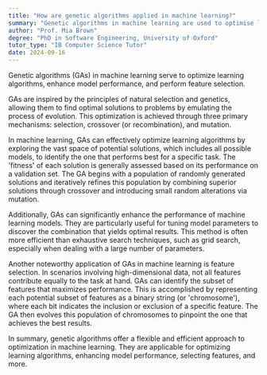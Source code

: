```yaml
---
title: "How are genetic algorithms applied in machine learning?"
summary: "Genetic algorithms in machine learning are used to optimise learning algorithms, improve model performance and select features."
author: "Prof. Mia Brown"
degree: "PhD in Software Engineering, University of Oxford"
tutor_type: "IB Computer Science Tutor"
date: 2024-09-16
---
```


Genetic algorithms (GAs) in machine learning serve to optimize learning algorithms, enhance model performance, and perform feature selection.

GAs are inspired by the principles of natural selection and genetics, allowing them to find optimal solutions to problems by emulating the process of evolution. This optimization is achieved through three primary mechanisms: selection, crossover (or recombination), and mutation.

In machine learning, GAs can effectively optimize learning algorithms by exploring the vast space of potential solutions, which includes all possible models, to identify the one that performs best for a specific task. The 'fitness' of each solution is generally assessed based on its performance on a validation set. The GA begins with a population of randomly generated solutions and iteratively refines this population by combining superior solutions through crossover and introducing small random alterations via mutation.

Additionally, GAs can significantly enhance the performance of machine learning models. They are particularly useful for tuning model parameters to discover the combination that yields optimal results. This method is often more efficient than exhaustive search techniques, such as grid search, especially when dealing with a large number of parameters.

Another noteworthy application of GAs in machine learning is feature selection. In scenarios involving high-dimensional data, not all features contribute equally to the task at hand. GAs can identify the subset of features that maximizes performance. This is accomplished by representing each potential subset of features as a binary string (or 'chromosome'), where each bit indicates the inclusion or exclusion of a specific feature. The GA then evolves this population of chromosomes to pinpoint the one that achieves the best results.

In summary, genetic algorithms offer a flexible and efficient approach to optimization in machine learning. They are applicable for optimizing learning algorithms, enhancing model performance, selecting features, and more.
    
